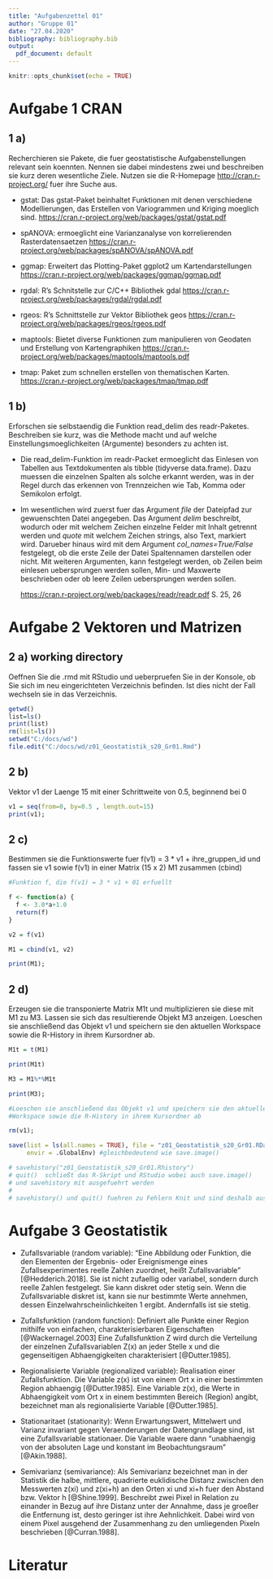 ---
title: "Aufgabenzettel 01"
author: "Gruppe 01"
date: "27.04.2020"
bibliography: bibliography.bib
output:
  pdf_document: default
---

```{r setup, include=FALSE}
knitr::opts_chunk$set(echo = TRUE)
```

# Aufgabe 1 CRAN

## 1 a)

Recherchieren sie Pakete, die fuer geostatistische Aufgabenstellungen relevant sein koennten.
Nennen sie dabei mindestens zwei und beschreiben sie kurz deren wesentliche Ziele.
Nutzen sie die R-Homepage <http://cran.r-project.org/> fuer ihre Suche aus.

- gstat: Das gstat-Paket beinhaltet Funktionen mit denen verschiedene Modellierungen, das Erstellen von Variogrammen und Kriging moeglich sind.
  <https://cran.r-project.org/web/packages/gstat/gstat.pdf>

- spANOVA: ermoeglicht eine Varianzanalyse von korrelierenden Rasterdatensaetzen
  <https://cran.r-project.org/web/packages/spANOVA/spANOVA.pdf>

- ggmap: Erweitert das Plotting-Paket ggplot2 um Kartendarstellungen
  <https://cran.r-project.org/web/packages/ggmap/ggmap.pdf>
  
- rgdal: R’s Schnitstelle zur C/C++ Bibliothek gdal
  <https://cran.r-project.org/web/packages/rgdal/rgdal.pdf>

- rgeos: R’s Schnittstelle zur Vektor Bibliothek geos
  <https://cran.r-project.org/web/packages/rgeos/rgeos.pdf>

- maptools: Bietet diverse Funktionen zum manipulieren von Geodaten und Erstellung von Kartengraphiken
  <https://cran.r-project.org/web/packages/maptools/maptools.pdf>

- tmap: Paket zum schnellen erstellen von thematischen Karten.
  <https://cran.r-project.org/web/packages/tmap/tmap.pdf>


## 1 b) 

Erforschen sie selbstaendig die Funktion read_delim des readr-Paketes. Beschreiben sie kurz, was die Methode macht und auf welche Einstellungsmoeglichkeiten (Argumente) besonders zu achten ist.

- Die read_delim-Funktion im readr-Packet ermoeglicht das Einlesen von Tabellen aus
  Textdokumenten als tibble (tidyverse data.frame).
  Dazu muessen die einzelnen Spalten als solche erkannt werden,
  was in der Regel durch das erkennen von Trennzeichen wie Tab, Komma oder Semikolon erfolgt.

- Im wesentlichen wird zuerst fuer das Argument *file* der Dateipfad zur gewuenschten Datei angegeben. 
  Das Argument *delim* beschreibt, wodurch oder mit welchem Zeichen einzelne Felder mit Inhalt getrennt werden und *quote* mit welchem Zeichen strings, also Text, markiert wird. 
  Darueber hinaus wird mit dem Argument *col_names=True/False* festgelegt, ob die erste Zeile der Datei Spaltennamen darstellen oder nicht. Mit weiteren Argumenten, kann festgelegt werden, ob Zeilen beim einlesen uebersprungen werden sollen, Min- und Maxwerte beschrieben oder ob leere Zeilen uebersprungen werden sollen.

  <https://cran.r-project.org/web/packages/readr/readr.pdf> S. 25, 26



# Aufgabe 2 Vektoren und Matrizen

## 2 a) working directory

Oeffnen Sie die .rmd mit RStudio und ueberpruefen Sie in der Konsole, 
ob Sie sich im neu eingerichteten Verzeichnis befinden. 
Ist dies nicht der Fall wechseln sie in das Verzeichnis.

```{r}

getwd()
list=ls()
print(list)
rm(list=ls())
setwd("C:/docs/wd")
file.edit("C:/docs/wd/z01_Geostatistik_s20_Gr01.Rmd")

```


## 2 b) 

Vektor v1 der Laenge 15 mit einer Schrittweite von 0.5, beginnend bei 0 

```{r}
v1 = seq(from=0, by=0.5 , length.out=15)
print(v1);
```

## 2 c)

Bestimmen sie die Funktionswerte fuer f(v1) = 3 * v1 + ihre_gruppen_id
und fassen sie v1 sowie f(v1) in einer Matrix (15 x 2) M1 zusammen (cbind)

```{r}
#Funktion f, die f(v1) = 3 * v1 + 01 erfuellt

f <- function(a) {
  f <- 3.0*a+1.0
  return(f)
}

v2 = f(v1)

M1 = cbind(v1, v2)

print(M1);

```


## 2 d)

Erzeugen sie die transponierte Matrix M1t und multiplizieren sie diese
mit M1 zu M3. Lassen sie sich das resultierende Objekt M3 anzeigen.
Loeschen sie anschließend das Objekt v1 und speichern sie den aktuellen
Workspace sowie die R-History in ihrem Kursordner ab.

```{r}

M1t = t(M1)

print(M1t)

M3 = M1%*%M1t

print(M3);

#Loeschen sie anschließend das Objekt v1 und speichern sie den aktuellen
#Workspace sowie die R-History in ihrem Kursordner ab

rm(v1);

save(list = ls(all.names = TRUE), file = "z01_Geostatistik_s20_Gr01.RData", 
     envir = .GlobalEnv) #gleichbedeutend wie save.image()

# savehistory("z01_Geostatistik_s20_Gr01.Rhistory")
# quit()  schließt das R-Skript und RStudio wobei auch save.image()
# und savehistory mit ausgefuehrt werden
# 
# savehistory() und quit() fuehren zu Fehlern Knit und sind deshalb auskommentiert.

```



# Aufgabe 3 Geostatistik

- Zufallsvariable (random variable):
   "Eine Abbildung oder Funktion, die den Elementen der Ergebnis- oder Ereignismenge eines Zufallsexperimentes reelle Zahlen zuordnet,
   heißt Zufallsvariable" [@Hedderich.2018]. Sie ist nicht zufaellig oder variabel, sondern durch reelle Zahlen festgelegt.
   Sie kann diskret oder stetig sein. Wenn die Zufallsvariable diskret ist, kann sie nur bestimmte Werte annehmen, 
   dessen Einzelwahrscheinlichkeiten 1 ergibt. Andernfalls ist sie stetig.
   
- Zufallsfunktion (random function): 
  Definiert alle Punkte einer Region mithilfe von einfachen, charakterisierbaren Eigenschaften [@Wackernagel.2003]
  Eine Zufallsfunktion Z wird durch die Verteilung der einzelnen Zufallsvariablen Z(x) an jeder Stelle x und die gegenseitigen
  Abhaengigkeiten charakterisiert [@Dutter.1985].
   
- Regionalisierte Variable (regionalized variable):
  Realisation einer Zufallsfunktion. Die Variable z(x) ist von einem Ort x in einer bestimmten Region abhaengig [@Dutter.1985].
  Eine Variable z(x), die Werte in Abhaengigkeit vom Ort x in einem bestimmten Bereich (Region) angibt, 
  bezeichnet man als regionalisierte Variable [@Dutter.1985].

- Stationaritaet (stationarity):
  Wenn Erwartungswert, Mittelwert und Varianz invariant gegen Veraenderungen der Datengrundlage sind,
  ist eine Zufallsvariable stationaer. Die Variable waere dann "unabhaengig von der absoluten Lage und konstant im Beobachtungsraum" [@Akin.1988].

- Semivarianz (semivariance): 
  Als Semivarianz bezeichnet man in der Statistik die halbe, mittlere, quadrierte euklidische Distanz zwischen den Messwerten z(xi) und
  z(xi+h) an den Orten xi und xi+h fuer den Abstand bzw. Vektor h [@Shine.1999].
  Beschreibt zwei Pixel in Relation zu einander in Bezug auf ihre Distanz unter der Annahme,
  dass je groeßer die Entfernung ist, desto geringer ist ihre Aehnlichkeit. 
  Dabei wird von einem Pixel ausgehend der Zusammenhang zu den umliegenden Pixeln beschrieben [@Curran.1988].
  

# Literatur

